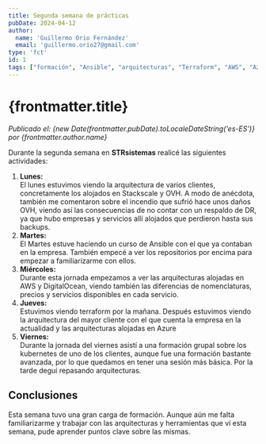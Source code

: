 ```yaml
---
title: Segunda semana de prácticas
pubDate: 2024-04-12
author: 
  name: 'Guillermo Orio Fernández'
  email: 'guillermo.orio27@gmail.com'
type: 'fct'
id: 1
tags: ["formación", "Ansible", "arquitecturas", "Terraform", "AWS", "Azure", "Digital Ocean", "OVH", "Stackscale"]
---
```

# {frontmatter.title}
*Publicado el: {new Date(frontmatter.pubDate).toLocaleDateString('es-ES')} por {frontmatter.author.name}*

Durante la segunda semana en **STRsistemas** realicé las siguientes actividades:
 1. **Lunes:**  
 El lunes estuvimos viendo la arquitectura de varios clientes, concretamente los alojados en Stackscale y OVH. A modo de anécdota, también me comentaron sobre el incendio que sufrió hace unos daños OVH, viendo así las consecuencias de no contar con un respaldo de DR, ya que hubo empresas y servicios allí alojados que perdieron hasta sus backups.
 2. **Martes:**  
 El Martes estuve haciendo un curso de Ansible con el que ya contaban en la empresa. También empecé a ver los repositorios por encima para empezar a familiarizarme con ellos.
 3. **Miércoles:**  
 Durante esta jornada empezamos a ver las arquitecturas alojadas en AWS y DigitalOcean, viendo también las diferencias de nomenclaturas, precios y servicios disponibles en cada servicio.
 4. **Jueves:**  
 Estuvimos viendo terraform por la mañana. Después estuvimos viendo la arquitectura del mayor cliente con el que cuenta la empresa en la actualidad y las arquitecturas alojadas en Azure
 5. **Viernes:**  
 Durante la jornada del viernes asistí a una formación grupal sobre los kubernetes de uno de los clientes, aunque fue una formación bastante avanzada, por lo que quedamos en tener una sesión más básica. Por la tarde deguí repasando arquitecturas.
## Conclusiones
Esta semana tuvo una gran carga de formación. Aunque aún me falta familiarizarme y trabajar con las arquitecturas y herramientas que ví esta semana, pude aprender puntos clave sobre las mismas.